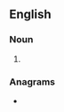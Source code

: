 ==English==

===Noun===
{{head|en|noun form}}

# {{plural of|en|Oscan}}

===Anagrams===
* {{anagrams|en|a=acnoss|Casson|ascons|cansos|scanos}}